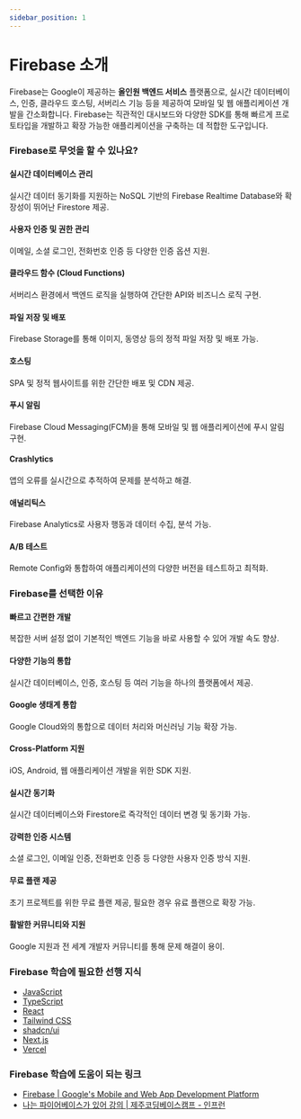 ```yaml
---
sidebar_position: 1
---
```


# Firebase 소개

Firebase는 Google이 제공하는 **올인원 백엔드 서비스** 플랫폼으로, 실시간 데이터베이스, 인증, 클라우드 호스팅, 서버리스 기능 등을 제공하여 모바일 및 웹 애플리케이션 개발을 간소화합니다. Firebase는 직관적인 대시보드와 다양한 SDK를 통해 빠르게 프로토타입을 개발하고 확장 가능한 애플리케이션을 구축하는 데 적합한 도구입니다.

### Firebase로 무엇을 할 수 있나요?

#### 실시간 데이터베이스 관리

실시간 데이터 동기화를 지원하는 NoSQL 기반의 Firebase Realtime Database와 확장성이 뛰어난 Firestore 제공.

#### 사용자 인증 및 권한 관리

이메일, 소셜 로그인, 전화번호 인증 등 다양한 인증 옵션 지원.

#### 클라우드 함수 (Cloud Functions)

서버리스 환경에서 백엔드 로직을 실행하여 간단한 API와 비즈니스 로직 구현.

#### 파일 저장 및 배포

Firebase Storage를 통해 이미지, 동영상 등의 정적 파일 저장 및 배포 가능.

#### 호스팅

SPA 및 정적 웹사이트를 위한 간단한 배포 및 CDN 제공.

#### 푸시 알림

Firebase Cloud Messaging(FCM)을 통해 모바일 및 웹 애플리케이션에 푸시 알림 구현.

#### Crashlytics

앱의 오류를 실시간으로 추적하여 문제를 분석하고 해결.

#### 애널리틱스

Firebase Analytics로 사용자 행동과 데이터 수집, 분석 가능.

#### A/B 테스트

Remote Config와 통합하여 애플리케이션의 다양한 버전을 테스트하고 최적화.

### Firebase를 선택한 이유

#### 빠르고 간편한 개발

복잡한 서버 설정 없이 기본적인 백엔드 기능을 바로 사용할 수 있어 개발 속도 향상.

#### 다양한 기능의 통합

실시간 데이터베이스, 인증, 호스팅 등 여러 기능을 하나의 플랫폼에서 제공.

#### Google 생태계 통합

Google Cloud와의 통합으로 데이터 처리와 머신러닝 기능 확장 가능.

#### Cross-Platform 지원

iOS, Android, 웹 애플리케이션 개발을 위한 SDK 지원.

#### 실시간 동기화

실시간 데이터베이스와 Firestore로 즉각적인 데이터 변경 및 동기화 가능.

#### 강력한 인증 시스템

소셜 로그인, 이메일 인증, 전화번호 인증 등 다양한 사용자 인증 방식 지원.

#### 무료 플랜 제공

초기 프로젝트를 위한 무료 플랜 제공, 필요한 경우 유료 플랜으로 확장 가능.

#### 활발한 커뮤니티와 지원

Google 지원과 전 세계 개발자 커뮤니티를 통해 문제 해결이 용이.

### Firebase 학습에 필요한 선행 지식

- [JavaScript](./../../web-app-development/javascript/intro.mdx)
- [TypeScript](./../../web-app-development/typescript/intro.mdx)
- [React](./../../web-app-development/react/intro.mdx)
- [Tailwind CSS](./../../web-app-development/tailwind-css/intro.mdx)
- [shadcn/ui](./../../web-app-development/shadcn-ui/intro.mdx)
- [Next.js](./../../web-app-development/next-js/intro.mdx)
- [Vercel](./../../web-app-development/vercel/intro.mdx)

### Firebase 학습에 도움이 되는 링크

- [Firebase | Google's Mobile and Web App Development Platform](https://firebase.google.com/)
- [나는 파이어베이스가 있어 강의 | 제주코딩베이스캠프 - 인프런](https://www.inflearn.com/course/%EC%A0%9C%EC%BD%94%EB%B2%A0-%ED%8C%8C%EC%9D%B4%EC%96%B4%EB%B2%A0%EC%9D%B4%EC%8A%A4)
